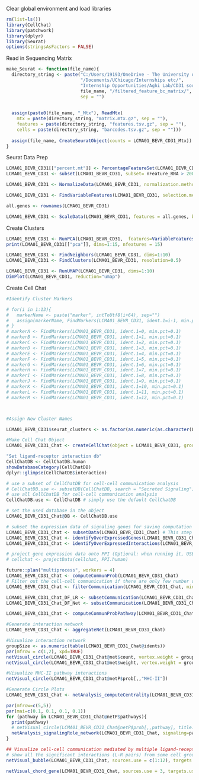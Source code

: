 Clear global environment and load libraries
```r
rm(list=ls())
library(CellChat)
library(patchwork)
library(dplyr)
library(Seurat)
options(stringsAsFactors = FALSE)
```

Read in Sequencing Matrix
```r

make_Seurat <- function(file_name){
  directory_string <- paste("C:/Users/19193/OneDrive - The University of Chicago",
                            "/Documents/UChicago/Internships etc/",
                            "Internship Opportunities/Aghi Lab/CD31 sorted/",
                            file_name, "/filtered_feature_bc_matrix/",
                            sep = "")
  
  
  assign(paste0(file_name, "_Mtx"), ReadMtx(
    mtx = paste(directory_string, "matrix.mtx.gz", sep = ""),
    features = paste(directory_string, "features.tsv.gz", sep = ""),
    cells = paste(directory_string, "barcodes.tsv.gz", sep = ""))) 
  
  assign(file_name, CreateSeuratObject(counts = LCMA01_BEVR_CD31_Mtx))
}

```

Seurat Data Prep
```r
LCMA01_BEVR_CD31[["percent.mt"]] <- PercentageFeatureSet(LCMA01_BEVR_CD31, pattern="^MT-")
LCMA01_BEVR_CD31 <- subset(LCMA01_BEVR_CD31, subset= nFeature_RNA > 200 & nFeature_RNA < 2500 & percent.mt < 5)

LCMA01_BEVR_CD31 <- NormalizeData(LCMA01_BEVR_CD31, normalization.method = "LogNormalize", scale.factor = 10000)

LCMA01_BEVR_CD31 <- FindVariableFeatures(LCMA01_BEVR_CD31, selection.method = "vst", nfeatures=2000)

all.genes <- rownames(LCMA01_BEVR_CD31)

LCMA01_BEVR_CD31 <- ScaleData(LCMA01_BEVR_CD31, features = all.genes, block.size = 1000)
```
Create Clusters
```r
LCMA01_BEVR_CD31 <- RunPCA(LCMA01_BEVR_CD31,  features=VariableFeatures(object=LCMA01_BEVR_CD31))
print(LCMA01_BEVR_CD31[["pca"]], dims=1:15, nfeatures = 15)

LCMA01_BEVR_CD31 <- FindNeighbors(LCMA01_BEVR_CD31, dims=1:10)
LCMA01_BEVR_CD31 <- FindClusters(LCMA01_BEVR_CD31, resolution=0.5)

LCMA01_BEVR_CD31 <- RunUMAP(LCMA01_BEVR_CD31, dims=1:10)
DimPlot(LCMA01_BEVR_CD31, reduction="umap")
```

Create Cell Chat
```r
#Identify Cluster Markers

# for(i in 1:13){
#   markerName <- paste("marker", intToUtf8(i+64), sep="")
#   assign(markerName, FindMarkers(LCMA01_BEVR_CD31, ident.1=i-1, min.pct=0.1))
# }
# markerA <- FindMarkers(LCMA01_BEVR_CD31, ident.1=0, min.pct=0.1)
# markerB <- FindMarkers(LCMA01_BEVR_CD31, ident.1=1, min.pct=0.1)
# markerC <- FindMarkers(LCMA01_BEVR_CD31, ident.1=2, min.pct=0.1)
# markerD <- FindMarkers(LCMA01_BEVR_CD31, ident.1=3, min.pct=0.1)
# markerE <- FindMarkers(LCMA01_BEVR_CD31, ident.1=4, min.pct=0.1)
# markerF <- FindMarkers(LCMA01_BEVR_CD31, ident.1=5, min.pct=0.1)
# markerG <- FindMarkers(LCMA01_BEVR_CD31, ident.1=6, min.pct=0.1)
# markerH <- FindMarkers(LCMA01_BEVR_CD31, ident.1=7, min.pct=0.1)
# markerI <- FindMarkers(LCMA01_BEVR_CD31, ident.1=8, min.pct=0.1)
# markerJ <- FindMarkers(LCMA01_BEVR_CD31, ident.1=9, min.pct=0.1)
# markerK <- FindMarkers(LCMA01_BEVR_CD31, ident.1=10, min.pct=0.1)
# markerL <- FindMarkers(LCMA01_BEVR_CD31, ident.1=11, min.pct=0.1)
# markerM <- FindMarkers(LCMA01_BEVR_CD31, ident.1=12, min.pct=0.1)



#Assign New Cluster Names

LCMA01_BEVR_CD31$seurat_clusters <- as.factor(as.numeric(as.character(LCMA01_BEVR_CD31$seurat_clusters)) + 1)

#Make Cell Chat Object
LCMA01_BEVR_CD31_Chat <- createCellChat(object = LCMA01_BEVR_CD31, group.by="seurat_clusters")
```

```r


"Set ligand-receptor interaction db"
CellChatDB <- CellChatDB.human
showDatabaseCategory(CellChatDB)
dplyr::glimpse(CellChatDB$interaction)

# use a subset of CellChatDB for cell-cell communication analysis
# CellChatDB.use <- subsetDB(CellChatDB, search = "Secreted Signaling") # use Secreted Signaling
# use all CellChatDB for cell-cell communication analysis
CellChatDB.use <- CellChatDB # simply use the default CellChatDB

# set the used database in the object
LCMA01_BEVR_CD31_Chat@DB <- CellChatDB.use
```

```r
# subset the expression data of signaling genes for saving computation cost
LCMA01_BEVR_CD31_Chat <- subsetData(LCMA01_BEVR_CD31_Chat) # This step is necessary even if using the whole database
LCMA01_BEVR_CD31_Chat <- identifyOverExpressedGenes(LCMA01_BEVR_CD31_Chat)
LCMA01_BEVR_CD31_Chat <- identifyOverExpressedInteractions(LCMA01_BEVR_CD31_Chat)

# project gene expression data onto PPI (Optional: when running it, USER should set `raw.use = FALSE` in the function `computeCommunProb()` in order to use the projected data)
# cellchat <- projectData(cellchat, PPI.human)

```

```r
future::plan("multiprocess", workers = 4)
LCMA01_BEVR_CD31_Chat <- computeCommunProb(LCMA01_BEVR_CD31_Chat)
# Filter out the cell-cell communication if there are only few number of cells in certain cell groups
LCMA01_BEVR_CD31_Chat <- filterCommunication(LCMA01_BEVR_CD31_Chat, min.cells = 10)

```

```r
LCMA01_BEVR_CD31_Chat_DF_LR <- subsetCommunication(LCMA01_BEVR_CD31_Chat)
LCMA01_BEVR_CD31_Chat_DF_Net <- subsetCommunication(LCMA01_BEVR_CD31_Chat, slot.name = "netP")
```

```r
LCMA01_BEVR_CD31_Chat <- computeCommunProbPathway(LCMA01_BEVR_CD31_Chat)
```

```r
#Generate interaction network
LCMA01_BEVR_CD31_Chat <- aggregateNet(LCMA01_BEVR_CD31_Chat)

#Visualize interaction network
groupSize <- as.numeric(table(LCMA01_BEVR_CD31_Chat@idents))
par(mfrow = c(1,2), xpd=TRUE)
netVisual_circle(LCMA01_BEVR_CD31_Chat@net$count, vertex.weight = groupSize, weight.scale = T, label.edge= F, title.name = "Number of interactions")
netVisual_circle(LCMA01_BEVR_CD31_Chat@net$weight, vertex.weight = groupSize, weight.scale = T, label.edge= F, title.name = "Interaction weights/strength")
```

```r
#Visualize MHC-II pathway interactions
netVisual_circle(LCMA01_BEVR_CD31_Chat@netP$prob[,,"MHC-II"])
```

```r
#Generate Circle Plots
LCMA01_BEVR_CD31_Chat <- netAnalysis_computeCentrality(LCMA01_BEVR_CD31_Chat, slot.name = "netP")

par(mfrow=c(5,5))
par(mai=c(0.1, 0.1, 0.1, 0.1))
for (pathway in LCMA01_BEVR_CD31_Chat@netP$pathways){
  print(pathway)
  # netVisual_circle(LCMA01_BEVR_CD31_Chat@netP$prob[,,pathway], title.name = pathway)
  netAnalysis_signalingRole_network(LCMA01_BEVR_CD31_Chat, signaling=pathway)
}
```

```r
## Visualize cell-cell communication mediated by multiple ligand-receptors or signaling pathways
# show all the significant interactions (L-R pairs) from some cell groups (defined by 'sources.use') to other cell groups (defined by 'targets.use')
netVisual_bubble(LCMA01_BEVR_CD31_Chat, sources.use = c(1:12), targets.use = c(1:12), remove.isolate = FALSE)
```

```r
netVisual_chord_gene(LCMA01_BEVR_CD31_Chat, sources.use = 3, targets.use = 3, signaling = LCMA01_BEVR_CD31_Chat@netP$pathways)
```




